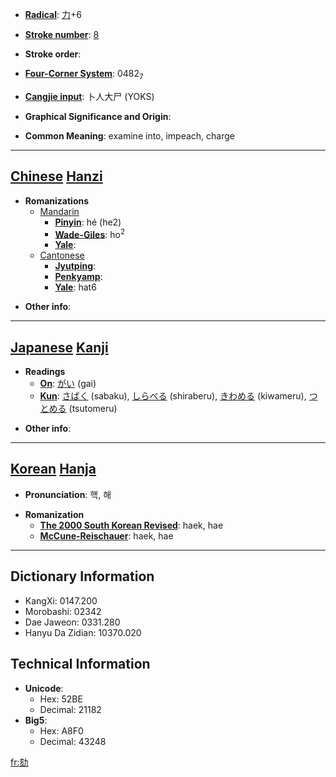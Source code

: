 * '''[[Wiktionary:Chinese radical index| Radical]]''': [[Wiktionary:Chinese radical index 力|力]]+6

* '''[[Wiktionary:Chinese total strokes index|Stroke number]]''': [[Wiktionary:Chinese total strokes index 8|8]]

* '''Stroke order''': 

* '''[[Wiktionary:Chinese four corner index|Four-Corner System]]''': 0482<sub>7</sub>

* '''[[Wiktionary:Chinese Cangjie index|Cangjie input]]''': 卜人大尸 (YOKS)

* '''Graphical Significance and Origin''': 

* '''Common Meaning''': examine into, impeach, charge

----

== [[Chinese]] [[Hanzi]] ==

* '''Romanizations'''
** [[Mandarin]]
*** '''[[Pinyin]]''': hé (he2)
*** '''[[Wade-Giles]]''': ho<sup>2</sup>
*** '''[[Yale]]''': 
**[[Cantonese]]
***'''[[Jyutping]]''':
***'''[[Penkyamp]]''': 
***'''[[Yale]]''': hat6

* '''Other info''': 

----

== [[Japanese]] [[Kanji]] ==

* '''Readings'''
** '''[[On]]''': [[がい]] (gai)
** '''[[Kun]]''': [[さばく]] (sabaku), [[しらべる]] (shiraberu), [[きわめる]] (kiwameru), [[つとめる]] (tsutomeru)

* '''Other info''':  

----

== [[Korean]] [[Hanja]] ==

* '''Pronunciation''': 핵, 해

* '''Romanization'''
** '''[[The 2000 South Korean Revised Romanization|The 2000 South Korean Revised]]''': haek, hae
** '''[[McCune-Reischauer]]''': haek, hae

----

== Dictionary Information ==

* KangXi: 0147.200
* Morobashi: 02342
* Dae Jaweon: 0331.280
* Hanyu Da Zidian: 10370.020

== Technical Information ==

* '''Unicode''':
** Hex: 52BE
** Decimal: 21182
* '''Big5''':
** Hex: A8F0
** Decimal: 43248

[[fr:劾]]